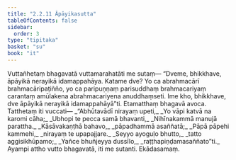 ```yaml
---
title: "2.2.11 Āpāyikasutta"
tableOfContents: false
sidebar:
  order: 3
type: "tipitaka"
basket: "su"
book: "it"
---
```



<DynamicBreadcrumb />

<Division number="48" book="it" bookNo="18" page="223">

<Paragraph number="306" book="it">
Vuttañhetaṃ bhagavatā vuttamarahatāti me sutaṃ—
</Paragraph>

<Paragraph number="307" book="it">
“Dveme, bhikkhave, āpāyikā nerayikā idamappahāya. Katame dve? Yo ca abrahmacārī brahmacāripaṭiñño, yo ca paripuṇṇaṃ parisuddhaṃ brahmacariyaṃ carantaṃ amūlakena abrahmacariyena anuddhaṃseti. Ime kho, bhikkhave, dve āpāyikā nerayikā idamappahāyā”ti. Etamatthaṃ bhagavā avoca. Tatthetaṃ iti vuccati—
</Paragraph>

<Paragraph number="308" type="verses" book="it">
_“Abhūtavādī nirayaṃ upeti,_  
_Yo vāpi katvā na karomi cāha;_  
_Ubhopi te pecca samā bhavanti,_  
_Nihīnakammā manujā parattha._  

</Paragraph>

<Paragraph number="309" type="verses" book="it">
_Kāsāvakaṇṭhā bahavo,_  
_pāpadhammā asaññatā;_  
_Pāpā pāpehi kammehi,_  
_nirayaṃ te upapajjare._  

</Paragraph>

<Paragraph number="310" type="verses" book="it">
_Seyyo ayoguḷo bhutto,_  
_tatto aggisikhūpamo;_  
_Yañce bhuñjeyya dussīlo,_  
_raṭṭhapiṇḍamasaññato”ti._  

</Paragraph>

<Paragraph number="311" book="it">
Ayampi attho vutto bhagavatā, iti me sutanti.

</Paragraph>
</Division>

<Paragraph number="312" type="center" book="it">
Ekādasamaṃ.
</Paragraph>
